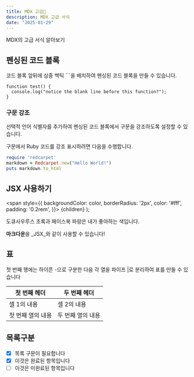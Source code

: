 ```yaml
---
title: MDX 고급🤣
description: MDX 고급 서식
date: "2025-01-29"
---
```

MDX의 고급 서식 알아보기

## 펜싱된 코드 블록
코드 블록 앞뒤에 삼중 백틱 ```을 배치하여 펜싱된 코드 블록을 만들 수 있습니다.

```
function test() {
  console.log("notice the blank line before this function?");
}
```

### 구문 강조
선택적 언어 식별자를 추가하여 펜싱된 코드 블록에서 구문을 강조하도록 설정할 수 있습니다.

구문에서 Ruby 코드를 강조 표시하려면 다음을 수행합니다.

```ruby
require 'redcarpet'
markdown = Redcarpet.new("Hello World!")
puts markdown.to_html
```

## JSX 사용하기
  <span
    style={{
      backgroundColor: color,
      borderRadius: '2px',
      color: '#fff',
      padding: '0.2rem',
    }}>
    {children}
  </span>
);

<Highlight color="#25c2a0">도큐사우루스 초록</Highlight>과 <Highlight color="#1877F2">페이스북 파랑</Highlight>은 내가 좋아하는 색입니다.

**마크다운**을 _JSX_와 같이 사용할 수 있습니다!

## 표
첫 번째 행에는 하이픈 -으로 구분한 다음 각 열을 파이프 |로 분리하여 표를 만들 수 있습니다

| 첫 번째 헤더                | 두 번째 헤더                |
| --------------------------- | ---------------------------- |
| 셀 1의 내용                | 셀 2의 내용                |
| 첫 번째 열의 내용          | 두 번째 열의 내용          |

## 목록구분

- [x] 목록 구문이 필요합니다
- [x] 이것은 완료된 항목입니다
- [ ] 이것은 미완료된 항목입니다
